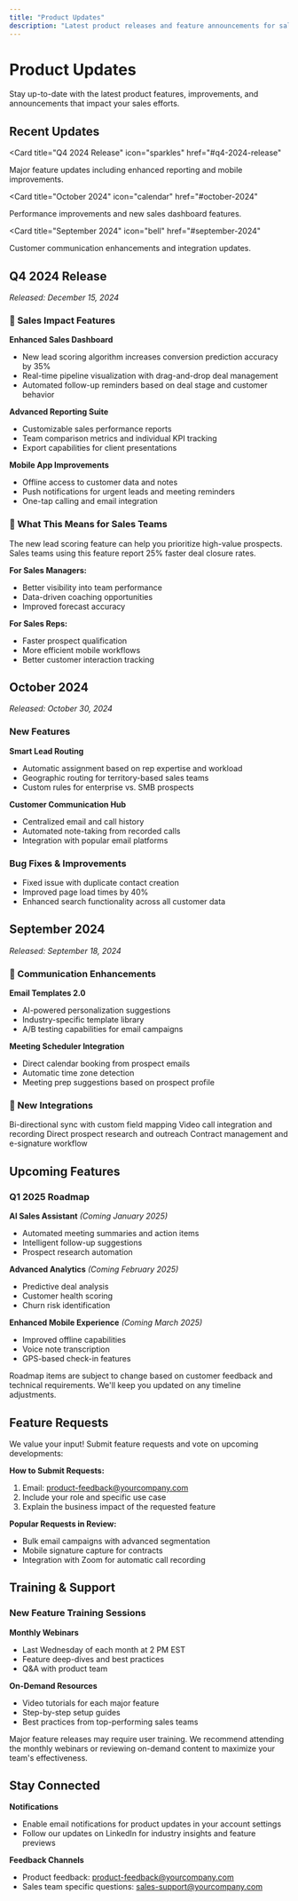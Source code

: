 ```yaml
---
title: "Product Updates"
description: "Latest product releases and feature announcements for sales teams"
---
```


# Product Updates

Stay up-to-date with the latest product features, improvements, and announcements that impact your sales efforts.

## Recent Updates

<Card
  title="Q4 2024 Release"
  icon="sparkles"
  href="#q4-2024-release"
>
  Major feature updates including enhanced reporting and mobile improvements.
</Card>

<Card
  title="October 2024"
  icon="calendar"
  href="#october-2024"
>
  Performance improvements and new sales dashboard features.
</Card>

<Card
  title="September 2024"
  icon="bell"
  href="#september-2024"
>
  Customer communication enhancements and integration updates.
</Card>

## Q4 2024 Release

*Released: December 15, 2024*

### 🎯 Sales Impact Features

**Enhanced Sales Dashboard**
- New lead scoring algorithm increases conversion prediction accuracy by 35%
- Real-time pipeline visualization with drag-and-drop deal management
- Automated follow-up reminders based on deal stage and customer behavior

**Advanced Reporting Suite**
- Customizable sales performance reports
- Team comparison metrics and individual KPI tracking
- Export capabilities for client presentations

**Mobile App Improvements**
- Offline access to customer data and notes
- Push notifications for urgent leads and meeting reminders
- One-tap calling and email integration

### 💼 What This Means for Sales Teams

<Tip>
The new lead scoring feature can help you prioritize high-value prospects. Sales teams using this feature report 25% faster deal closure rates.
</Tip>

**For Sales Managers:**
- Better visibility into team performance
- Data-driven coaching opportunities
- Improved forecast accuracy

**For Sales Reps:**
- Faster prospect qualification
- More efficient mobile workflows
- Better customer interaction tracking

## October 2024

*Released: October 30, 2024*

### New Features

**Smart Lead Routing**
- Automatic assignment based on rep expertise and workload
- Geographic routing for territory-based sales teams
- Custom rules for enterprise vs. SMB prospects

**Customer Communication Hub**
- Centralized email and call history
- Automated note-taking from recorded calls
- Integration with popular email platforms

### Bug Fixes & Improvements
- Fixed issue with duplicate contact creation
- Improved page load times by 40%
- Enhanced search functionality across all customer data

## September 2024

*Released: September 18, 2024*

### 📧 Communication Enhancements

**Email Templates 2.0**
- AI-powered personalization suggestions
- Industry-specific template library
- A/B testing capabilities for email campaigns

**Meeting Scheduler Integration**
- Direct calendar booking from prospect emails
- Automatic time zone detection
- Meeting prep suggestions based on prospect profile

### 🔗 New Integrations

<Columns cols={2}>
  <Card title="Salesforce Enhanced" icon="cloud">
    Bi-directional sync with custom field mapping
  </Card>
  <Card title="Microsoft Teams" icon="users">
    Video call integration and recording
  </Card>
  <Card title="LinkedIn Sales Navigator" icon="linkedin">
    Direct prospect research and outreach
  </Card>
  <Card title="DocuSign" icon="file-contract">
    Contract management and e-signature workflow
  </Card>
</Columns>

## Upcoming Features

### Q1 2025 Roadmap

**AI Sales Assistant** *(Coming January 2025)*
- Automated meeting summaries and action items
- Intelligent follow-up suggestions
- Prospect research automation

**Advanced Analytics** *(Coming February 2025)*
- Predictive deal analysis
- Customer health scoring
- Churn risk identification

**Enhanced Mobile Experience** *(Coming March 2025)*
- Improved offline capabilities
- Voice note transcription
- GPS-based check-in features

<Info>
Roadmap items are subject to change based on customer feedback and technical requirements. We'll keep you updated on any timeline adjustments.
</Info>

## Feature Requests

We value your input! Submit feature requests and vote on upcoming developments:

**How to Submit Requests:**
1. Email: product-feedback@yourcompany.com
2. Include your role and specific use case
3. Explain the business impact of the requested feature

**Popular Requests in Review:**
- Bulk email campaigns with advanced segmentation
- Mobile signature capture for contracts
- Integration with Zoom for automatic call recording

## Training & Support

### New Feature Training Sessions

**Monthly Webinars**
- Last Wednesday of each month at 2 PM EST
- Feature deep-dives and best practices
- Q&A with product team

**On-Demand Resources**
- Video tutorials for each major feature
- Step-by-step setup guides
- Best practices from top-performing sales teams

<Warning>
Major feature releases may require user training. We recommend attending the monthly webinars or reviewing on-demand content to maximize your team's effectiveness.
</Warning>

## Stay Connected

**Notifications**
- Enable email notifications for product updates in your account settings
- Follow our updates on LinkedIn for industry insights and feature previews

**Feedback Channels**
- Product feedback: product-feedback@yourcompany.com
- Sales team specific questions: sales-support@yourcompany.com